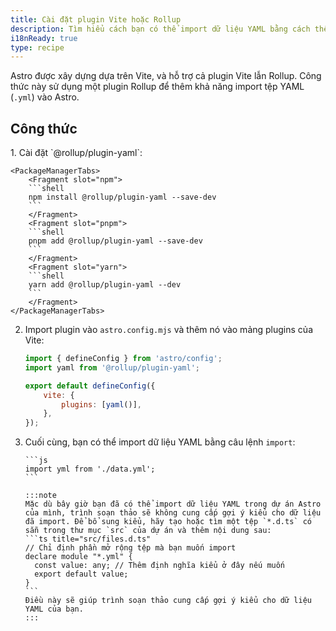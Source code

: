 ```yaml
---
title: Cài đặt plugin Vite hoặc Rollup
description: Tìm hiểu cách bạn có thể import dữ liệu YAML bằng cách thêm một plugin Rollup vào dự án của mình.
i18nReady: true
type: recipe
---
```



Astro được xây dựng dựa trên Vite, và hỗ trợ cả plugin Vite lẫn Rollup. Công thức này sử dụng một plugin Rollup để thêm khả năng import tệp YAML (`.yml`) vào Astro.

## Công thức

<Steps>
1. Cài đặt `@rollup/plugin-yaml`:

    <PackageManagerTabs>
        <Fragment slot="npm">
        ```shell
        npm install @rollup/plugin-yaml --save-dev
        ```
        </Fragment>
        <Fragment slot="pnpm">
        ```shell
        pnpm add @rollup/plugin-yaml --save-dev
        ```
        </Fragment>
        <Fragment slot="yarn">
        ```shell
        yarn add @rollup/plugin-yaml --dev
        ```
        </Fragment>
    </PackageManagerTabs>

2.  Import plugin vào `astro.config.mjs` và thêm nó vào mảng plugins của Vite:

    ```js title="astro.config.mjs" ins={2,5-7}
    import { defineConfig } from 'astro/config';
    import yaml from '@rollup/plugin-yaml';

    export default defineConfig({
    	vite: {
    		plugins: [yaml()],
    	},
    });
    ```

3.  Cuối cùng, bạn có thể import dữ liệu YAML bằng câu lệnh `import`:

        ```js
        import yml from './data.yml';
        ```

        :::note
        Mặc dù bây giờ bạn đã có thể import dữ liệu YAML trong dự án Astro của mình, trình soạn thảo sẽ không cung cấp gợi ý kiểu cho dữ liệu đã import. Để bổ sung kiểu, hãy tạo hoặc tìm một tệp `*.d.ts` có sẵn trong thư mục `src` của dự án và thêm nội dung sau:
        ```ts title="src/files.d.ts"
        // Chỉ định phần mở rộng tệp mà bạn muốn import
        declare module "*.yml" {
          const value: any; // Thêm định nghĩa kiểu ở đây nếu muốn
          export default value;
        }
        ```
        Điều này sẽ giúp trình soạn thảo cung cấp gợi ý kiểu cho dữ liệu YAML của bạn.
        :::
</Steps>
